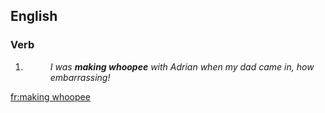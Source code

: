 ==English==

===Verb===
{{head|en|head=[[making]] [[whoopee]]}}

# {{present participle of|make whoopee|lang=en}}
#: ''I was '''making whoopee''' with Adrian when my dad came in, how embarrassing!''

[[fr:making whoopee]]